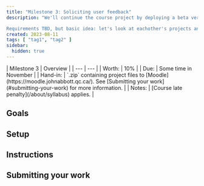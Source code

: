```yaml
---
title: "Milestone 3: Soliciting user feedback"
description: "We'll continue the course project by deploying a beta version of our application that other users can download, install, fork, etc.

Requirements TBD, but basic idea: let's look at eachother's projects and make contributions/suggestions/guidance and learn how to incorporate those things in your work."
created: 2023-08-11
tags: [ "tag1", "tag2" ]
sidebar:
  hidden: true
---
```


<div class="first-col-header">
| Milestone 3 | Overview |
| --- | --- |
| Worth: | 10% |
| Due: | Some time in November |
| Hand-in: | `.zip` containing project files to [Moodle](https://moodle.johnabbott.qc.ca/). See [Submitting your work](#submitting-your-work) for more information. |
| Notes: | [Course late penalty](/about/syllabus) applies. |
</div>

## Goals

## Setup

## Instructions

## Submitting your work
